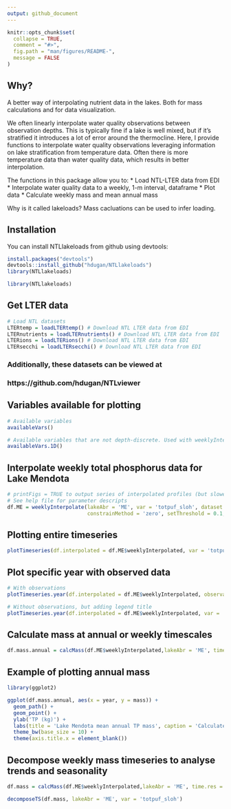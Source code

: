 ```yaml
---
output: github_document
---
```


<!-- README.md is generated from README.Rmd. Please edit that file -->

```r
knitr::opts_chunk$set(
  collapse = TRUE,
  comment = "#>",
  fig.path = "man/figures/README-",
  message = FALSE
)
```

## Why?
A better way of interpolating nutrient data in the lakes. Both for mass calculations and for data visualization. 

We often linearly interpolate water quality observations between observation depths. This is typically fine if a lake is well mixed, but if it's stratified it introduces a lot of error around the thermocline. Here, I provide functions to interpolate water quality observations leveraging information on lake stratification from temperature data. Often there is more temperature data than water quality data, which results in better interpolation. 

The functions in this package allow you to:
* Load NTL-LTER data from EDI
* Interpolate water quality data to a weekly, 1-m interval, dataframe
* Plot data
* Calculate weekly mass and mean annual mass

Why is it called lakeloads? Mass cacluations can be used to infer loading. 

## Installation
You can install NTLlakeloads from github using devtools:

```r
install.packages("devtools")
devtools::install_github("hdugan/NTLlakeloads")
library(NTLlakeloads)
```

```r
library(NTLlakeloads)
```

## Get LTER data
```r
# Load NTL datasets
LTERtemp = loadLTERtemp() # Download NTL LTER data from EDI
LTERnutrients = loadLTERnutrients() # Download NTL LTER data from EDI
LTERions = loadLTERions() # Download NTL LTER data from EDI
LTERsecchi = loadLTERsecchi() # Download NTL LTER data from EDI
```

### Additionally, these datasets can be viewed at
### https://github.com/hdugan/NTLviewer

## Variables available for plotting
```r
# Available variables
availableVars()

# Available variables that are not depth-discrete. Used with weeklyInterpolate.1D.
availableVars.1D()
```

## Interpolate weekly total phosphorus data for Lake Mendota
```r
# printFigs = TRUE to output series of interpolated profiles (but slower)
# See help file for parameter descripts
df.ME = weeklyInterpolate(lakeAbr = 'ME', var = 'totpuf_sloh', dataset = LTERnutrients, maxdepth = 24, 
                          constrainMethod = 'zero', setThreshold = 0.1, printFigs = F)
```

## Plotting entire timeseries 
```r
plotTimeseries(df.interpolated = df.ME$weeklyInterpolated, var = 'totpuf_sloh')
```

## Plot specific year with observed data
```r
# With observations
plotTimeseries.year(df.interpolated = df.ME$weeklyInterpolated, observations = df.ME$observations,  var = 'totpuf_sloh', chooseYear = 2008)

# Without observations, but adding legend title 
plotTimeseries.year(df.interpolated = df.ME$weeklyInterpolated, var = 'totpuf_sloh', chooseYear = 2008, legend.title = 'TP (µg/L)')
```

## Calculate mass at annual or weekly timescales
```r
df.mass.annual = calcMass(df.ME$weeklyInterpolated,lakeAbr = 'ME', time.res = 'annual', conversion = 1e6)
```

## Example of plotting annual mass 
```r
library(ggplot2)

ggplot(df.mass.annual, aes(x = year, y = mass)) +
  geom_path() +
  geom_point() +
  ylab('TP (kg)') +
  labs(title = 'Lake Mendota mean annual TP mass', caption = 'Calculated from NTLlakeloads') +  
  theme_bw(base_size = 10) +
  theme(axis.title.x = element_blank())
```

## Decompose weekly mass timeseries to analyse trends and seasonality
```r
df.mass = calcMass(df.ME$weeklyInterpolated,lakeAbr = 'ME', time.res = 'weekly', conversion = 1e6)

decomposeTS(df.mass, lakeAbr = 'ME', var = 'totpuf_sloh')
```
